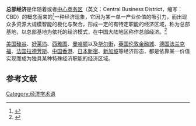 {{noteTA
|1=zh-cn:商务园区; zh-tw:商業園區; zh-hk:商業園區;
|2=zh-cn:中心商务区; zh-tw:中心商業區; zh-hk:核心商業區;
}}

'''总部经济'''是伴随着{{link-en|商务园区|Business Park}}或者[[中心商务区|中心商务区]]（英文：Central Business District，缩写：CBD）的概念而来的<ref>{{Cite web |url=http://news.xinhuanet.com/newmedia/2005-08/16/content_3359683.htm |title=新华网 |access-date=2013-06-21 |archive-date=2013-09-25 |archive-url=https://web.archive.org/web/20130925190931/http://news.xinhuanet.com/newmedia/2005-08/16/content_3359683.htm |dead-url=no }}</ref>一种经济现象，它因为某一单一产业价值的吸引力，而出现众多资源大规模智能的极化与聚合，形成一定的有特定职能的经济区域，称为总部基地，以总部基地为依托的经济模式，在中国大陆地区称作总部经济。<ref>{{Cite web |url=http://www.zbjj-cn.com/article3/detail.asp?id=441 |title=总部经济中国 |access-date=2013-06-21 |archive-url=https://web.archive.org/web/20130922211757/http://www.zbjj-cn.com/article3/detail.asp?id=441 |archive-date=2013-09-22 |dead-url=yes }}</ref>

[[美国|美国]][[硅谷|硅谷]]、[[好莱坞|好莱坞]]、[[西雅图|西雅图]]、[[曼哈顿|曼哈顿]]以及[[华尔街|华尔街]]，[[英国|英国]][[伦敦金融城|伦敦金融城]]、[[德国|德国]][[法兰克福|法兰克福]]、[[法国|法国]][[拉德芳斯|拉德芳斯]]、[[中国|中国]][[香港|香港]]、[[日本|日本]][[新宿|新宿]]、[[新加坡|新加坡]]等经济形态，都是依靠某一价值实现而成为独具某种特殊经济职能的经济区域。

== 参考文献 ==
{{Reflist}}

[[Category:经济学术语|Category:经济学术语]]